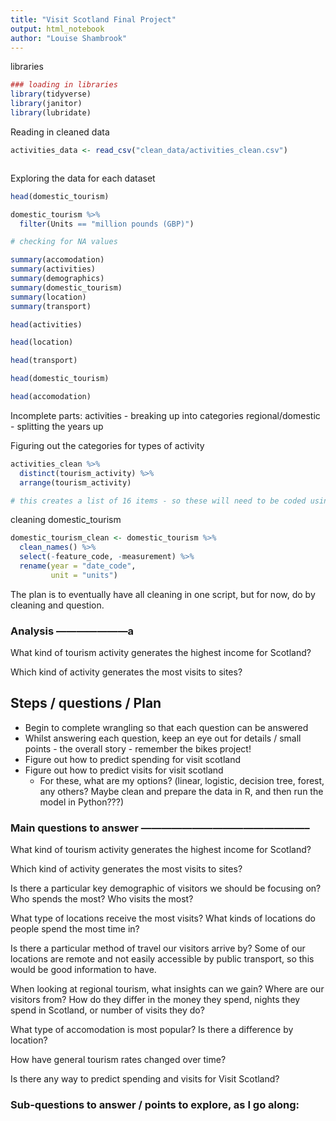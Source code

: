 ```yaml
---
title: "Visit Scotland Final Project"
output: html_notebook
author: "Louise Shambrook"
---
```


libraries
```r
### loading in libraries
library(tidyverse)
library(janitor)
library(lubridate)

```

Reading in cleaned data
```r
activities_data <- read_csv("clean_data/activities_clean.csv")



```

Exploring the data for each dataset
```r
head(domestic_tourism)

domestic_tourism %>%
  filter(Units == "million pounds (GBP)")

# checking for NA values

summary(accomodation)
summary(activities)
summary(demographics)
summary(domestic_tourism)
summary(location)
summary(transport)

head(activities)

head(location)

head(transport)

head(domestic_tourism)

head(accomodation)

```

Incomplete parts:
activities - breaking up into categories
regional/domestic - splitting the years up


Figuring out the categories for types of activity
```r
activities_clean %>%
  distinct(tourism_activity) %>%
  arrange(tourism_activity)

# this creates a list of 16 items - so these will need to be coded using an ifelse or similar. 
```




cleaning domestic_tourism
```r
domestic_tourism_clean <- domestic_tourism %>%
  clean_names() %>%
  select(-feature_code, -measurement) %>%
  rename(year = "date_code",
         unit = "units")
```



The plan is to eventually have all cleaning in one script, but for now, do by cleaning and question.

### Analysis ---------------------a

What kind of tourism activity generates the highest income for Scotland?



Which kind of activity generates the most visits to sites?



## Steps / questions / Plan


- Begin to complete wrangling so that each question can be answered
- Whilst answering each question, keep an eye out for details / small points - the overall story - remember the bikes project!
- Figure out how to predict spending for visit scotland
- Figure out how to predict visits for visit scotland
    - For these, what are my options? (linear, logistic, decision tree, forest, any others? Maybe clean and prepare the data in R, and then run the model in Python???)


### Main questions to answer --------------------------------------------------

What kind of tourism activity generates the highest income for Scotland?

Which kind of activity generates the most visits to sites?

Is there a particular key demographic of visitors we should be focusing on? Who spends the most? Who visits the most?

What type of locations receive the most visits? What kinds of locations do people spend the most time in?

Is there a particular method of travel our visitors arrive by? Some of our locations are remote and not easily accessible by public transport, so this would be good information to have.

When looking at regional tourism, what insights can we gain? Where are our visitors from? How do they differ in the money they spend, nights they spend in Scotland, or number of visits they do?

What type of accomodation is most popular? Is there a difference by location?

How have general tourism rates changed over time?

Is there any way to predict spending and visits for Visit Scotland?


### Sub-questions to answer / points to explore, as I go along: